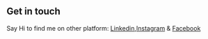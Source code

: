 ## Get in touch

Say Hi to find me on other platform: [ Linkedin](https://www.linkedin.com/in/neeraj-kumar-roys),[Instagram](https://www.instagram.com/neerajroys) & [Facebook](https://www.facebook.com/profile.php?id=100056383813986&mibextid=ZbWKwL)
